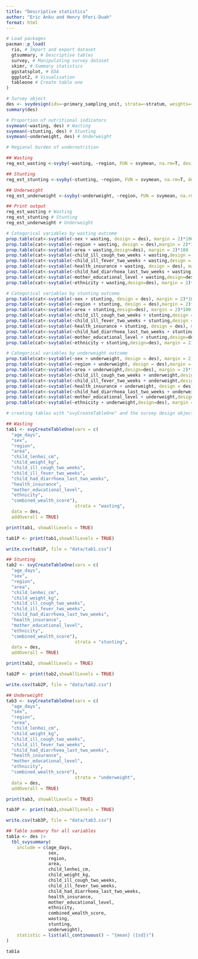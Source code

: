 ```yaml
---
title: "Descriptive statistics"
author: "Eric Anku and Henry Ofori-Duah"
format: html
---
```


```r
# Load packages
pacman::p_load(
  rio, # Import and export dataset
  gtsummary, # Descriptive tables
  survey, # Manipulating survey dataset
  skimr, # Summary statistics
  ggstatsplot, # EDA
  ggplot2, # Visualisation
  tableone # Create table one
)
```


```r
# Survey object
des <- svydesign(ids=~primary_sampling_unit, strata=~stratum, weights=~child_under_five_sample_weight, data = df_clean, nest=T)
summary(des)
```
```r
# Proportion of nutritional indicators
svymean(~wasting, des) # Wasting
svymean(~stunting, des) # Stunting
svymean(~underweight, des) # Underweight
```
```r
# Regional burden of undernutrition

## Wasting
reg_est_wasting <-svyby(~wasting, ~region, FUN = svymean, na.rm=T, design =des)

## Stunting
reg_est_stunting <-svyby(~stunting, ~region, FUN = svymean, na.rm=T, design =des)

## Underweight
reg_est_underweight <-svyby(~underweight, ~region, FUN = svymean, na.rm=T, design =des)

## Print output
reg_est_wasting # Wasting
reg_est_stunting # Stunting
reg_est_underweight # Underweight
```

```r
# Categorical variables by wasting outcome
prop.table(cat<-svytable(~sex + wasting, design = des), margin = 2)*100
prop.table(cat<-svytable(~region + wasting, design = des),margin = 2)*100
prop.table(cat<-svytable(~area + wasting,design=des), margin = 2)*100
prop.table(cat<-svytable(~child_ill_cough_two_weeks + wasting,design = des), margin = 2)*100
prop.table(cat<-svytable(~child_ill_fever_two_weeks + wasting,design = des),margin = 2)*100
prop.table(cat<-svytable(~health_insurance + wasting, design = des), margin = 2)*100
prop.table(cat<-svytable(~child_had_diarrhoea_last_two_weeks + wasting, design = des), margin = 2)*100
prop.table(cat<-svytable(~mother_educational_level + wasting,design=des), margin = 2)*100
prop.table(cat<-svytable(~ethnicity + wasting,design=des), margin = 2)*100
```

```r
# Categorical variables by stunting outcome
prop.table(cat<-svytable(~sex + stunting, design = des), margin = 2)*100
prop.table(cat<-svytable(~region + stunting, design = des),margin = 2)*100
prop.table(cat<-svytable(~area + stunting,design=des), margin = 2)*100
prop.table(cat<-svytable(~child_ill_cough_two_weeks + stunting,design = des), margin = 2)*100
prop.table(cat<-svytable(~child_ill_fever_two_weeks + stunting,design = des),margin = 2)*100
prop.table(cat<-svytable(~health_insurance + stunting, design = des), margin = 2)*100
prop.table(cat<-svytable(~child_had_diarrhoea_last_two_weeks + stunting, design = des), margin = 2)*100
prop.table(cat<-svytable(~mother_educational_level + stunting,design=des), margin = 2)*100
prop.table(cat<-svytable(~ethnicity + stunting,design=des), margin = 2)*100
```

```r
# Categorical variables by underweight outcome
prop.table(cat<-svytable(~sex + underweight, design = des), margin = 2)*100
prop.table(cat<-svytable(~region + underweight, design = des),margin = 2)*100
prop.table(cat<-svytable(~area + underweight,design=des), margin = 2)*100
prop.table(cat<-svytable(~child_ill_cough_two_weeks + underweight,design = des), margin = 2)*100
prop.table(cat<-svytable(~child_ill_fever_two_weeks + underweight,design = des),margin = 2)*100
prop.table(cat<-svytable(~health_insurance + underweight, design = des), margin = 2)*100
prop.table(cat<-svytable(~child_had_diarrhoea_last_two_weeks + underweight, design = des), margin = 2)*100
prop.table(cat<-svytable(~mother_educational_level + underweight,design=des), margin = 2)*100
prop.table(cat<-svytable(~ethnicity + underweight,design=des), margin = 2)*100
```

```r
# creating tables with "svyCreateTableOne" and the survey design object "des" previously created from the survey package 

## Wasting
tab1 <- svyCreateTableOne(vars = c(
  "age_days",
  "sex",
  "region", 
  "area",
  "child_lenhei_cm", 
  "child_weight_kg",
  "child_ill_cough_two_weeks",
  "child_ill_fever_two_weeks",
  "child_had_diarrhoea_last_two_weeks",
  "health_insurance",
  "mother_educational_level",
  "ethnicity", 
  "combined_wealth_score"),
                          strata = "wasting",
  data = des, 
  addOverall = TRUE)

print(tab1, showAllLevels = TRUE)

tab1P <- print(tab1,showAllLevels = TRUE)

write.csv(tab1P, file = "data/tab1.csv")
```

```r
## Stunting
tab2 <- svyCreateTableOne(vars = c(
  "age_days",
  "sex",
  "region", 
  "area",
  "child_lenhei_cm", 
  "child_weight_kg",
  "child_ill_cough_two_weeks",
  "child_ill_fever_two_weeks",
  "child_had_diarrhoea_last_two_weeks",
  "health_insurance",
  "mother_educational_level",
  "ethnicity", 
  "combined_wealth_score"),
                          strata = "stunting",
  data = des, 
  addOverall = TRUE)

print(tab2, showAllLevels = TRUE)

tab2P <- print(tab2,showAllLevels = TRUE)

write.csv(tab2P, file = "data/tab2.csv")
```

```r
## Underweight
tab3 <- svyCreateTableOne(vars = c(
  "age_days",
  "sex",
  "region", 
  "area",
  "child_lenhei_cm", 
  "child_weight_kg",
  "child_ill_cough_two_weeks",
  "child_ill_fever_two_weeks",
  "child_had_diarrhoea_last_two_weeks",
  "health_insurance",
  "mother_educational_level",
  "ethnicity", 
  "combined_wealth_score"),
                          strata = "underweight",
  data = des, 
  addOverall = TRUE)

print(tab3, showAllLevels = TRUE)

tab3P <- print(tab3,showAllLevels = TRUE)

write.csv(tab3P, file = "data/tab3.csv")
```


```r
## Table summary for all variables
tab1a <- des |>
  tbl_svysummary(
    include = c(age_days,
                sex,
                region,
                area,
                child_lenhei_cm,
                child_weight_kg,
                child_ill_cough_two_weeks,
                child_ill_fever_two_weeks,
                child_had_diarrhoea_last_two_weeks,
                health_insurance,
                mother_educational_level,
                ethnicity,
                combined_wealth_score,
                wasting,
                stunting,
                underweight), 
    statistic = list(all_continuous() ~ "{mean} ({sd})")
)

tab1a
```


